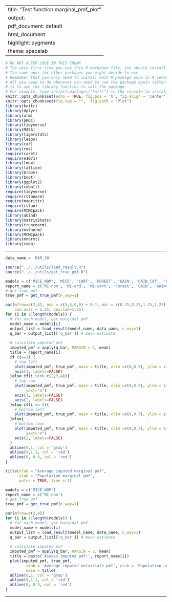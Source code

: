 
---
title: "Test function marginal_pmf_plot"
output:
  pdf_document: default
  html_document:
    highlight: pygments
    theme: spacelab
---

```r
# DO NOT ALTER CODE IN THIS CHUNK
# The very first time you use this R markdown file, you should install each of the packages below.
# The same goes for other packages you might decide to use
# Remember that you only need to install each R package once in R (ever -- unless you change computers).
# All you need to do whenever you need to use the package again (after restarting the R session),
# is to use the library function to call the package.
# For example, type install.packages("knitr") in the console to install the knitr package. 
knitr::opts_chunk$set(echo = TRUE, fig.pos = 'h', fig.align = 'center')
knitr::opts_chunk$set(fig.cap = "",  fig.path = "Plot")
library(knitr)
library(dplyr)
library(arm)
library(pROC)
library(tidyverse)
library(MASS)
library(tigerstats)
library(leaps)
library(car)
library(rms)
require(caret)
require(e1071)
library(lme4) 
library(lattice)
library(broom)
library(boot)
library(ggplot2)
library(cobalt)
require(tidyverse)
require(rstanarm)
require(magrittr)
require(rstan)
require(MCMCpack)
library(abind)
library(matrixStats)
library(truncnorm)
library(mvtnorm)
library(MCMCpack)
library(mnormt)
library(coda)
```

* * *

```r
data_name = 'MAR_30'
```

```r
source("../../utils/load_result.R")
source("../../utils/get_true_pmf.R")
```

```r
models = c('MICE_NOM', 'MICE', 'CART', 'FOREST', 'GAIN', 'GAIN_CAT', 'DP', 'PROBIT')
report_name = c('MI-nom', 'MI-ord', 'MI-cart', 'Forest', 'GAIN', 'GAINcat', 'DPMPM', 'DPMMVN')
# get true pmf
true_pmf = get_true_pmf(n_way=1)

par(mfrow=c(2,4), oma = c(5,4,0,0) + 0.1, mar = c(0.25,0.25,1.25,1.25) + 0.1, 
    cex.axis = 1.25, cex.lab=1.25)
for (i in 1:length(models)) {
  # for each model, get marginal pmf
  model_name = models[i]
  output_list = load_result(model_name, data_name, n_way=1)
  q_bar = output_list[['q_bar']] # mean estimate
  
  # calculate imputed pmf
  imputed_pmf = apply(q_bar, MARGIN = 2, mean)
  title = report_name[i]
  if (i==1) {
    # top left
    plot(imputed_pmf, true_pmf, main = title, xlim =c(0,0.7), ylim = c(0,0.7), xaxt="n")
    axis(1, labels=FALSE)
  }else if(i %in% c(2,3,4)){
    # top row
    plot(imputed_pmf, true_pmf, main = title, xlim =c(0,0.7), ylim = c(0,0.7), xaxt="n",
         yaxt="n")
    axis(1, labels=FALSE)
    axis(2, labels=FALSE)
  }else if(i == 5){
    # bottom left
    plot(imputed_pmf, true_pmf, main = title, xlim =c(0,0.7), ylim = c(0,0.7))
  }else{
    # bottom rows
    plot(imputed_pmf, true_pmf, main = title, xlim =c(0,0.7), ylim = c(0,0.7),
         yaxt="n")
    axis(2, labels=FALSE)
  }
  abline(0,1, col = 'gray')
  abline(0,1.1, col = 'red')
  abline(0, 0.9, col = 'red')
}

title(xlab = "Average imputed marginal pmf",
      ylab = "Population marginal pmf",
      outer = TRUE, line = 3)

```



```r

models = c('MICE_NOM')
report_name = c('MI-nom')
# get true pmf
true_pmf = get_true_pmf(n_way=1)

par(mfrow=c(2,4))
for (i in 1:length(models)) {
  # for each model, get marginal pmf
  model_name = models[i]
  output_list = load_result(model_name, data_name, n_way=1)
  q_bar = output_list[['q_bar']] # mean estimate
  
  # calculate imputed pmf
  imputed_pmf = apply(q_bar, MARGIN = 2, mean)
  title = paste('Assess imputed pmf:', report_name[i])
  plot(imputed_pmf, true_pmf, 
         xlab = 'Average imputed univariate pmf', ylab = 'Population univariate pmf', 
         main = title)
  abline(0,1, col = 'gray')
  abline(0,1.1, col = 'red')
  abline(0, 0.9, col = 'red')
}

```

* * *



